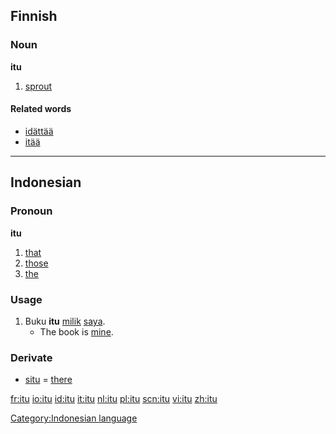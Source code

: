 == Finnish ==

=== Noun ===
'''itu'''

# [[sprout]]

==== Related words ====
*[[idättää]]
*[[itää]]

----

==Indonesian==
===Pronoun===
'''itu'''

# [[that]]
# [[those]]
# [[the]]

===Usage===
# Buku '''itu''' [[milik]] [[saya]].
#* The book is [[mine]].

===Derivate===
* [[situ]] = [[there]]

[[Category:Indonesian language]]

[[fr:itu]]
[[io:itu]]
[[id:itu]]
[[it:itu]]
[[nl:itu]]
[[pl:itu]]
[[scn:itu]]
[[vi:itu]]
[[zh:itu]]